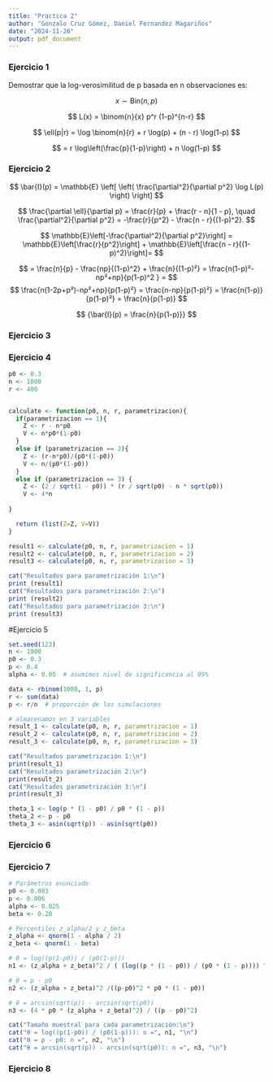 ```yaml
---
title: "Practica 2"
author: "Gonzalo Cruz Gómez, Daniel Fernandez Magariños"
date: "2024-11-26"
output: pdf_document
---
```


### Ejercicio 1

Demostrar que la log-verosimilitud de p basada en n observaciones es:

$$
x \sim \text{Bin}(n, p)
$$

$$
L(x) = \binom{n}{x} p^r (1-p)^{n-r}
$$

$$
\ell(p|r) = \log \binom{n}{r} + r \log(p) + (n - r) \log(1-p)
$$

$$
= r \log\left(\frac{p}{1-p}\right) + n \log(1-p)
$$

### Ejercicio 2

$$
\bar{I}(p) = \mathbb{E} \left[ \left( \frac{\partial^2}{\partial p^2} \log L(p) \right) \right]
$$

$$
\frac{\partial \ell}{\partial p} = \frac{r}{p} + \frac{r - n}{1 - p}, \quad \frac{\partial^2}{\partial p^2} = -\frac{r}{p^2} - \frac{n - r}{(1-p)^2}.
$$

$$
\mathbb{E}\left[-\frac{\partial^2}{\partial p^2}\right] = \mathbb{E}\left[\frac{r}{p^2}\right] + \mathbb{E}\left[\frac{n - r}{(1-p)^2}\right]=
$$

$$
= \frac{n}{p} - \frac{np}{(1-p)^2} + \frac{n}{(1-p)²} = \frac{n(1-p)²-np²+np}{p(1-p)^2 } = 
$$ $$
\frac{n(1-2p+p²)-np²+np}{p(1-p)²} = \frac{n-np}{p(1-p)²} = \frac{n(1-p)}{p(1-p)²} = \frac{n}{p(1-p)}
$$

$$
{\bar{I}(p) = \frac{n}{p(1-p)}}
$$

### Ejercicio 3

### Ejercicio 4

```r

p0 <- 0.3
n <- 1000
r <- 400 


calculate <- function(p0, n, r, parametrizacion){
  if(parametrizacion == 1){
    Z <- r - n*p0
    V <- n*p0*(1-p0)
  }
  else if (parametrizacion == 2){
    Z <- (r-n*p0)/(p0*(1-p0))
    V <- n/(p0*(1-p0))
  }
  else if (parametrizacion == 3) {
    Z <- (2 / sqrt(1 - p0)) * (r / sqrt(p0) - n * sqrt(p0))
    V <- 4*n
    
}

  return (list(Z=Z, V=V))
}

result1 <- calculate(p0, n, r, parametrizacion = 1)
result2 <- calculate(p0, n, r, parametrizacion = 2)
result3 <- calculate(p0, n, r, parametrizacion = 3)

cat("Resultados para parametrización 1:\n")
print (result1)
cat("Resultados para parametrización 2:\n")
print (result2)
cat("Resultados para parametrización 3:\n")
print (result3)

```

#Ejercicio 5

```r
set.seed(123)
n <- 1000
p0 <- 0.3
p <- 0.4
alpha <- 0.05  # asumimos nivel de significancia al 95%

data <- rbinom(1000, 1, p)
r <- sum(data)
p <- r/n  # proporción de las simulaciones

# almacenamos en 3 variables
result_1 <- calculate(p0, n, r, parametrizacion = 1)
result_2 <- calculate(p0, n, r, parametrizacion = 2)
result_3 <- calculate(p0, n, r, parametrizacion = 3)

cat("Resultados parametrización 1:\n")
print(result_1)
cat("Resultados parametrización 2:\n")
print(result_2)
cat("Resultados parametrización 3:\n")
print(result_3)

theta_1 <- log(p * (1 - p0) / p0 * (1 - p))
theta_2 <- p - p0
theta_3 <- asin(sqrt(p)) - asin(sqrt(p0))

```

### Ejercicio 6

### Ejercicio 7

```r
# Parámetros enunciado
p0 <- 0.003
p <- 0.006
alpha <- 0.025
beta <- 0.20

# Percentiles z_alpha/2 y z_beta
z_alpha <- qnorm(1 - alpha / 2)  
z_beta <- qnorm(1 - beta)       

# θ = log((p(1-p0)) / (p0(1-p)))
n1 <- (z_alpha + z_beta)^2 / ( (log((p * (1 - p0)) / (p0 * (1 - p)))) ^ 2 * p0 * (1 - p0))

# θ = p - p0
n2 <- (z_alpha + z_beta)^2 /((p-p0)^2 * p0 * (1 - p0))

# θ = arcsin(sqrt(p)) - arcsin(sqrt(p0))
n3 <- (4 * p0 * (z_alpha + z_beta)^2) / ((p - p0)^2)

cat("Tamaño muestral para cada parametrización:\n")
cat("θ = log((p(1-p0)) / (p0(1-p))): n =", n1, "\n")
cat("θ = p - p0: n =", n2, "\n")
cat("θ = arcsin(sqrt(p)) - arcsin(sqrt(p0)): n =", n3, "\n")

```

### Ejercicio 8
